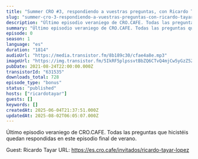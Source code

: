 ```yaml
---
title: "Summer CRO #3, respondiendo a vuestras preguntas, con Ricardo Tayar"
slug: "summer-cro-3-respondiendo-a-vuestras-preguntas-con-ricardo-tayar"
description: "Último episodio veraniego de CRO.CAFE. Todas las preguntas que hicistéis quedan respondidas en este episodio final de verano.\n\nGuest: Ricardo Tayar\nURL: https://es.cro.cafe/invitados/ricardo-tayar-lopez"
summary: "Último episodio veraniego de CRO.CAFE. Todas las preguntas que hicistéis quedan respondidas en este episodio final de verano."
episode: 0
season: 1
language: "es"
duration: "1814"
audioUrl: "https://media.transistor.fm/8b189c30/cfae4a8e.mp3"
imageUrl: "https://img.transistor.fm/5IkRF5plpssvtBbZQ6CTvQ4mjCw5yGzZ5ZTsQdIldI4/rs:fill:0:0:1/w:1400/h:1400/q:60/mb:500000/aHR0cHM6Ly9pbWct/dXBsb2FkLXByb2R1/Y3Rpb24udHJhbnNp/c3Rvci5mbS85M2Vk/ZDNhZmZjMmYzM2I2/NWRiMGMzMTZmNjE2/OTg3My5qcGc.webp"
pubDate: 2021-08-24T22:00:00.000Z
transistorId: "631535"
downloads_total: 728
episode_type: "bonus"
status: "published"
hosts: ["ricardotayar"]
guests: []
keywords: []
createdAt: 2025-06-04T21:37:51.000Z
updatedAt: 2025-08-02T06:05:07.000Z
---
```


Último episodio veraniego de CRO.CAFE. Todas las preguntas que hicistéis quedan respondidas en este episodio final de verano.

Guest: Ricardo Tayar
URL: https://es.cro.cafe/invitados/ricardo-tayar-lopez
